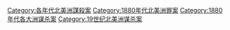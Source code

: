 [[Category:各年代北美洲謀殺案|Category:各年代北美洲謀殺案]]
[[Category:1880年代北美洲罪案|Category:1880年代北美洲罪案]]
[[Category:1880年代各大洲谋杀案|Category:1880年代各大洲谋杀案]]
[[Category:19世纪北美洲谋杀案|Category:19世纪北美洲谋杀案]]